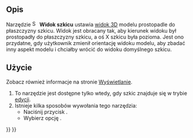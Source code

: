 <languages/>

{{Docnav/pl
|[[Sketcher_LeaveSketch/pl|Zamknij szkic]]
|[[Sketcher_ViewSection/pl|Widok przekroju]]
|[[Sketcher_Workbench/pl|środowisko pracy Szkicownik]]
|IconL=Sketcher_LeaveSketch.svg
|IconR=Sketcher_ViewSection.svg
|IconC=Workbench_Sketcher.svg
}}

{{GuiCommand/pl
|Name=Sketcher ViewSketch
|Name/pl=Szkicownik: Widok szkicu
|MenuLocation=Sketch → Widok szkicu
|Workbenches=[[Sketcher_Workbench/pl|Szkicownik]]
|Shortcut={{KEY|Q}} {{KEY|P}}
}}

<span id="Description"></span>
==Opis==

Narzędzie [[Image:Sketcher_ViewSketch.svg|16px]] '''Widok szkicu''' ustawia [[3D_view/pl|widok 3D]] modelu prostopadle do płaszczyzny szkicu. Widok jest obracany tak, aby kierunek widoku był prostopadły do płaszczyzny szkicu, a oś X szkicu była pozioma. Jest ono przydatne, gdy użytkownik zmienił orientację widoku modelu, aby zbadać inny aspekt modelu i chciałby wrócić do widoku domyślnego szkicu.

<span id="Usage"></span>
==Użycie==

Zobacz również informacje na stronie [[Sketcher_Preferences/pl#Wyświetlanie|Wyświetlanie]].

# To narzędzie jest dostępne tylko wtedy, gdy szkic znajduje się w trybie [[Sketcher_EditSketch/pl|edycji]].
# Istnieje kilka sposobów wywołania tego narzędzia:
#* Naciśnij przycisk {{Button|[[Image:Sketcher_ViewSketch.svg|16px]] '''Widok szkicu'''}}.
#* Wybierz opcję {{MenuCommand|Szkic → [[File:Sketcher_ViewSketch.svg|16px]] Widok szkicu}}.


{{Docnav/pl
|[[Sketcher_LeaveSketch/pl|Zamknij szkic]]
|[[Sketcher_ViewSection/pl|Widok przekroju]]
|[[Sketcher_Workbench/pl|środowisko pracy Szkicownik]]
|IconL=Sketcher_LeaveSketch.svg
|IconR=Sketcher_ViewSection.svg
|IconC=Workbench_Sketcher.svg
}}

{{Sketcher_Tools_navi{{#translation:}}}}
{{Userdocnavi{{#translation:}}}}